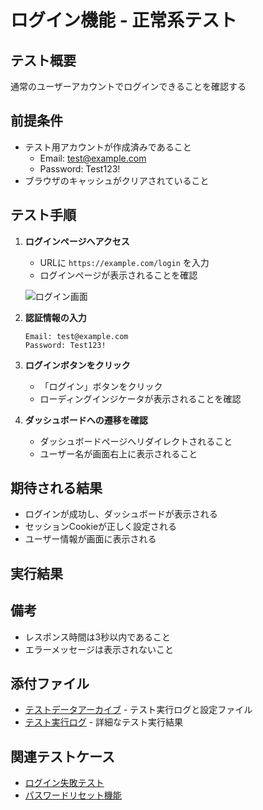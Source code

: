 # ログイン機能 - 正常系テスト

## テスト概要
通常のユーザーアカウントでログインできることを確認する

## 前提条件
- テスト用アカウントが作成済みであること
  - Email: test@example.com
  - Password: Test123!
- ブラウザのキャッシュがクリアされていること

## テスト手順

1. **ログインページへアクセス**
   - URLに `https://example.com/login` を入力
   - ログインページが表示されることを確認

   ![ログイン画面](./login-page.png)

2. **認証情報の入力**
   ```
   Email: test@example.com
   Password: Test123!
   ```

3. **ログインボタンをクリック**
   - 「ログイン」ボタンをクリック
   - ローディングインジケータが表示されることを確認

4. **ダッシュボードへの遷移を確認**
   - ダッシュボードページへリダイレクトされること
   - ユーザー名が画面右上に表示されること

## 期待される結果
- ログインが成功し、ダッシュボードが表示される
- セッションCookieが正しく設定される
- ユーザー情報が画面に表示される

## 実行結果
<TestResult status="not-executed" />

## 備考
- レスポンス時間は3秒以内であること
- エラーメッセージは表示されないこと

## 添付ファイル
- [テストデータアーカイブ](./test-data-archive.zip) - テスト実行ログと設定ファイル
- [テスト実行ログ](./test-data.txt) - 詳細なテスト実行結果

## 関連テストケース
- [ログイン失敗テスト](../0002/case.mdx)
- [パスワードリセット機能](../../password-reset/0001/case.mdx)